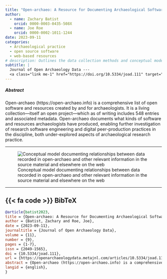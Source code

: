 ```yaml
---
title: "Open-archaeo: A Resource for Documenting Archaeological Software Development Practices"
author: 
  - name: Zachary Batist
    orcid: 0000-0003-0435-508X
  - name: Joe Roe
    orcid: 0000-0002-1011-1244
date: 2023-09-11
categories:
  - Archaeological practice
  - open source software
  - web-based resources
# description: Outlines the data collection methods and conceptual model for <a href="https://open-archaeo.info" target="_blank_" rel="noopener">open-archaeo</a>, and highlights its value as a public resource and as a dataset for examining the emerging community of practice surrounding open source software development in research contexts.
subtitle: |
  Journal of Open Archaeology Data --- 
  <a class="link me-1" href="https://doi.org/10.5334/joad.111" target="_blank_" rel="exterbal">10.5334/joad.111</a>
---
```

##### Abstract
Open-archaeo (https://open-archaeo.info) is a comprehensive list of open software and resources created by and for archaeologists. It is a living collection—itself an open project—which as of writing includes 548 entries and associated metadata. Open-archaeo documents what kinds of software and resources archaeologists have produced, enabling further investigation of research software engineering and digital peer-production practices in the discipline, both under-explored aspects of archaeological research practice.

---

![Conceptual model documenting relationships between data recorded in open-archaeo and other relevant information in the source material and elsewhere on the web](open-archaeo-cm.png)

---

::: {.callout-note collapse=true icon=false}
## {{< fa code >}} BibTeX

```BibTeX
@article{batist2023,
title = {Open-archaeo: A Resource for Documenting Archaeological Software Development Practices},
author = {Batist, Zachary and Roe, Joe},
date = {2023-09-11},
journaltitle = {Journal of Open Archaeology Data},
volume = {11},
number = {9},
pages = {1-7},
issn = {2049-1565},
doi = {10.5334/joad.111},
url = {https://openarchaeologydata.metajnl.com/articles/10.5334/joad.111},
abstract = {Open-archaeo (https://open-archaeo.info) is a comprehensive list of open software and resources created by and for archaeologists. It is a living collection&mdash;itself an open project&mdash;which as of writing includes 548 entries and associated metadata. Open-archaeo documents what kinds of software and resources archaeologists have produced, enabling further investigation of research software engineering and digital peer-production practices in the discipline, both under-explored aspects of archaeological research practice.},
langid = {english},
}
```
:::
